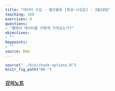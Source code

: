 ```yaml
---
title: "데이터 수집 - 웹크롤링 [특강-나성호] - 3월28일"
teaching: 180
exercises: 0
questions:
- "웹에서 데이터를 어떻게 가져오는가?"
objectives:
- ""
keypoints:
- ""
source: Rmd
---
```


```r
source("../bin/chunk-options.R")
knitr_fig_path("06-")
```

### [강의노트](../data/R_Web_Crawling.pdf)